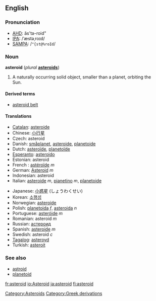 {{See|Asteroid}}
==English==
===Pronunciation===
*[[w:AHD|AHD]]: ăs'tə-roid"
*[[w:IPA|IPA]]: /ˈæstəˌroɪd/
*[[w:SAMPA|SAMPA]]: /<tt>"{st@%roId</tt>/

===Noun===
{{wikipedia}}
'''asteroid''' (''plural'' '''[[asteroids]]''')

#{{astronomy}} A naturally occurring solid object, smaller than a planet, orbiting the Sun.

====Derived terms====
*[[asteroid belt]]

====Translations====
{{top}}
*[[Catalan]]: [[asteroide#Catalan|asteroide]]
*Chinese: [[小行星]]
*Czech: asteroid
*Danish: [[småplanet]], [[asteroide#Danish|asteroide]], [[planetoide#Danish|planetoide]]
*Dutch: [[asteroïde]], [[planetoïde]]
*[[Esperanto]]: [[asteroido]]
*Estonian: asteroid
*French : [[astéroïde]] ''m''
*German: [[Asteroid]] ''m''
*Indonesian: asteroid
*Italian: [[asteroide#Italian|asteroide]] ''m'', [[pianetino]] ''m'', [[planetoide#Italian|planetoide]]
{{mid}}
*Japanese: [[小惑星]] (しょうわくせい)
*Korean: [[소행성]]
*Norwegian: [[asteroide#Norwegian|asteroide]]
*Polish: [[planetoida]] ''f'', [[asteroida]] ''n''
*Portuguese: [[asteróide]] ''m''
*Romanian: asteroid ''m''
*Russian: [[астероид]]
*Spanish: [[asteroide#Spanish|asteroide]] ''m''
*Swedish: asteroid ''c''
*[[Tagalog]]: [[asteroyd]]
*Turkish: [[asteroit]]
{{bottom}}

===See also===
*[[astroid]]
*[[planetoid]]

[[Category:Asteroids]]
[[Category:Greek derivations]]

[[fr:asteroid]]
[[io:Asteroid]]
[[ja:asteroid]]
[[fi:asteroid]]